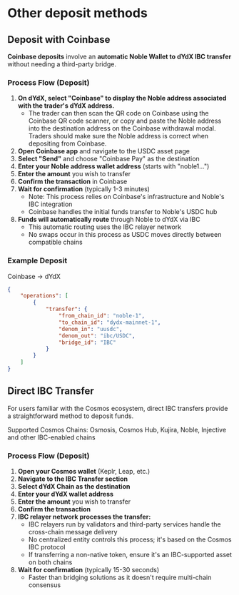 
# Other deposit methods

## Deposit with Coinbase

**Coinbase deposits** involve an **automatic Noble Wallet to dYdX IBC transfer** without needing a third-party bridge.

### Process Flow (Deposit)

1. **On dYdX, select "Coinbase" to display the Noble address associated with the trader's dYdX address.**
   - The trader can then scan the QR code on Coinbase using the Coinbase QR code scanner, or copy and paste the Noble address into the destination address on the Coinbase withdrawal modal. Traders should make sure the Noble address is correct when depositing from Coinbase.
2. **Open Coinbase app** and navigate to the USDC asset page
3. **Select "Send"** and choose "Coinbase Pay" as the destination
4. **Enter your Noble address wallet address** (starts with "noble1...")
5. **Enter the amount** you wish to transfer
6. **Confirm the transaction** in Coinbase
7. **Wait for confirmation** (typically 1-3 minutes)
   - Note: This process relies on Coinbase's infrastructure and Noble's IBC integration
   - Coinbase handles the initial funds transfer to Noble's USDC hub
8. **Funds will automatically route** through Noble to dYdX via IBC
   - This automatic routing uses the IBC relayer network
   - No swaps occur in this process as USDC moves directly between compatible chains

### Example Deposit
Coinbase → dYdX

```json
{
    "operations": [
        {
            "transfer": {
                "from_chain_id": "noble-1",
                "to_chain_id": "dydx-mainnet-1",
                "denom_in": "uusdc",
                "denom_out": "ibc/USDC",
                "bridge_id": "IBC"
            }
        }
    ]
}
```

## Direct IBC Transfer

For users familiar with the Cosmos ecosystem, direct IBC transfers provide a straightforward method to deposit funds.

Supported Cosmos Chains: Osmosis, Cosmos Hub, Kujira, Noble, Injective and other IBC-enabled chains

### Process Flow (Deposit)

1. **Open your Cosmos wallet** (Keplr, Leap, etc.)
2. **Navigate to the IBC Transfer section**
3. **Select dYdX Chain as the destination**
4. **Enter your dYdX wallet address**
5. **Enter the amount** you wish to transfer
6. **Confirm the transaction**
7. **IBC relayer network processes the transfer:**
   - IBC relayers run by validators and third-party services handle the cross-chain message delivery
   - No centralized entity controls this process; it's based on the Cosmos IBC protocol
   - If transferring a non-native token, ensure it's an IBC-supported asset on both chains
8. **Wait for confirmation** (typically 15-30 seconds)
   - Faster than bridging solutions as it doesn't require multi-chain consensus
